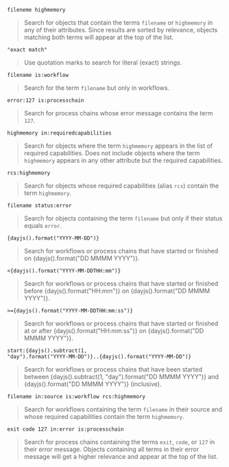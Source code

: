 
`fileneme highmemory`

> Search for objects that contain the terms `filename` or `highmemory` in any of their attributes. Since results are sorted by relevance, objects matching both terms will appear at the top of the list.

`"exact match"`

> Use quotation marks to search for literal (exact) strings.

`filename is:workflow`

> Search for the term `filename` but only in workflows.

`error:127 is:processchain`

> Search for process chains whose error message contains the term `127`.

`highmemory in:requiredcapabilities`

> Search for objects where the term `highmemory` appears in the list of required capabilities. Does not include objects where the term `highmemory` appears in any other attribute but the required capabilities.

`rcs:highmemory`

> Search for objects whose required capabilities (alias `rcs`) contain the term `highmemory`.

`filename status:error`

> Search for objects containing the term `filename` but only if their status equals `error`.

<code suppressHydrationWarning={true}>{dayjs().format("YYYY-MM-DD")}</code>

> Search for workflows or process chains that have started or finished on <Fragment suppressHydrationWarning={true}>{dayjs().format("DD MMMM YYYY")}</Fragment>.

<code suppressHydrationWarning={true}>&lt;{dayjs().format("YYYY-MM-DDTHH:mm")}</code>

> Search for workflows or process chains that have started or finished before <Fragment suppressHydrationWarning={true}>{dayjs().format("HH:mm")}</Fragment> on <Fragment suppressHydrationWarning={true}>{dayjs().format("DD MMMM YYYY")}</Fragment>.

<code suppressHydrationWarning={true}>&gt;={dayjs().format("YYYY-MM-DDTHH:mm:ss")}</code>

> Search for workflows or process chains that have started or finished at or after <Fragment suppressHydrationWarning={true}>{dayjs().format("HH:mm:ss")}</Fragment> on <Fragment suppressHydrationWarning={true}>{dayjs().format("DD MMMM YYYY")}</Fragment>.

<code suppressHydrationWarning={true}>start:{dayjs().subtract(1, "day").format("YYYY-MM-DD")}..{dayjs().format("YYYY-MM-DD")}</code>

> Search for workflows or process chains that have been started between <Fragment suppressHydrationWarning={true}>{dayjs().subtract(1, "day").format("DD MMMM YYYY")}</Fragment> and <Fragment suppressHydrationWarning={true}>{dayjs().format("DD MMMM YYYY")}</Fragment> (inclusive).

`filename in:source is:workflow rcs:highmemory`

> Search for workflows containing the term `filename` in their source and whose required capabilities contain the term `highmemory`.

`exit code 127 in:error is:processchain`

> Search for process chains containing the terms `exit`, `code`, or `127` in their error message. Objects containing all terms in their error message will get a higher relevance and appear at the top of the list.
